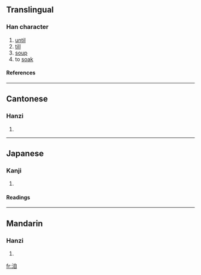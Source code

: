 ==Translingual==
===Han character===
{{Han char|rn=85|rad=水|as=06|sn=9|four=3610<sub>0</sub>|canj=水竹月山 (EHBU)}}
# [[until]]
# [[till]]
# [[soup]]
# to [[soak]]
====References====
{{Han ref|kx=0619.340|dkj=17369|dj=1015.050|hdz=31610.050|uh=6D0E|ud=27918|bh=ACAD|bd=44205}}

----
==Cantonese==
===Hanzi===
{{yue-hanzi|jyut=|y=gei3, gei6}}
# {{defn|Cantonese}}

----
==Japanese==
===Kanji===
{{ja-kanji|grade=|rs=水06}}
# {{defn|Japanese}} 
====Readings====
{{ja-readings|on=[[き]] (ki), [[ぎ]] (gi)|kun=[[そそぐ]] (sosogu)}}

----
==Mandarin==
===Hanzi===
{{cmn-hanzi|pin=[[jì]] (ji4)|wg=chi<sup>4</sup>}}
# {{defn|Mandarin}}

[[fr:洎]]